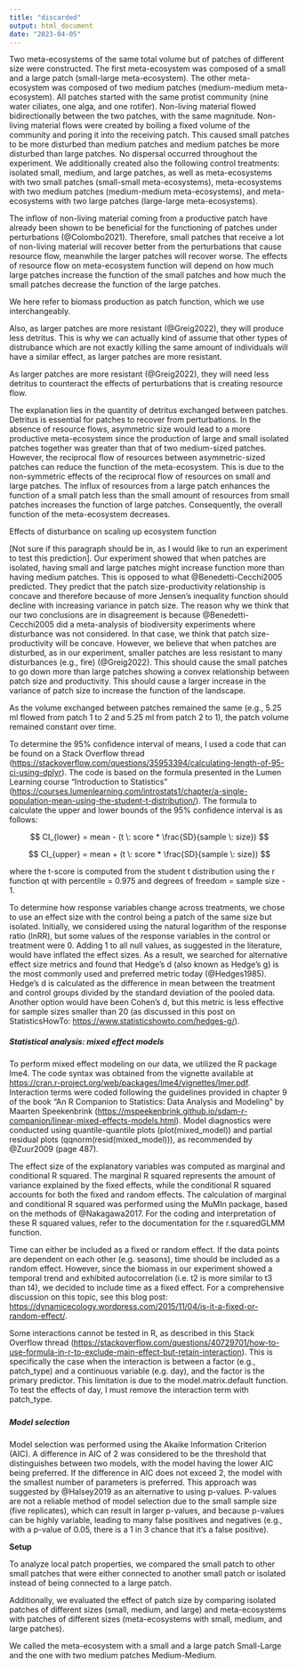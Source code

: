```yaml
---
title: "discarded"
output: html_document
date: "2023-04-05"
---
```


Two meta-ecosystems of the same total volume but of patches of different size were constructed. The first meta-ecosystem was composed of a small and a large patch (small-large meta-ecosystem). The other meta-ecosystem was composed of two medium patches (medium-medium meta-ecosystem). All patches started with the same protist community (nine water ciliates, one alga, and one rotifer). Non-living material flowed bidirectionally between the two patches, with the same magnitude. Non-living material flows were created by boiling a fixed volume of the community and poring it into the receiving patch. This caused small patches to be more disturbed than medium patches and medium patches be more disturbed than large patches. No dispersal occurred throughout the experiment. We additionally created also the following control treatments: isolated small, medium, and large patches, as well as meta-ecosystems with two small patches (small-small meta-ecosystems), meta-ecosystems with two medium patches (medium-medium meta-ecosystems), and meta-ecosystems with two large patches (large-large meta-ecosystems).

The inflow of non-living material coming from a productive patch have already been shown to be beneficial for the functioning of patches under perturbations (@Colombo2021). Therefore, small patches that receive a lot of non-living material will recover better from the perturbations that cause resource flow, meanwhile the larger patches will recover worse. The effects of resource flow on meta-ecosystem function will depend on how much large patches increase the function of the small patches and how much the small patches decrease the function of the large patches.

We here refer to biomass production as patch function, which we use interchangeably.

Also, as larger patches are more resistant (@Greig2022), they will produce less detritus. This is why we can actually kind of assume that other types of distrubance which are not exactly killing the same amount of individuals will have a similar effect, as larger patches are more resistant.

As larger patches are more resistant (@Greig2022), they will need less detritus to counteract the effects of perturbations that is creating resource flow.

The explanation lies in the quantity of detritus exchanged between patches. Detritus is essential for patches to recover from perturbations. In the absence of resource flows, asymmetric size would lead to a more productive meta-ecosystem since the production of large and small isolated patches together was greater than that of two medium-sized patches. However, the reciprocal flow of resources between asymmetric-sized patches can reduce the function of the meta-ecosystem. This is due to the non-symmetric effects of the reciprocal flow of resources on small and large patches. The influx of resources from a large patch enhances the function of a small patch less than the small amount of resources from small patches increases the function of large patches. Consequently, the overall function of the meta-ecosystem decreases.

Effects of disturbance on scaling up ecosystem function

[Not sure if this paragraph should be in, as I would like to run an experiment to test this prediction]. Our experiment showed that when patches are isolated, having small and large patches might increase function more than having medium patches. This is opposed to what @Benedetti-Cecchi2005 predicted. They predict that the patch size-productivity relationship is concave and therefore because of more Jensen's inequality function should decline with increasing variance in patch size. The reason why we think that our two conclusions are in disagreement is because @Benedetti-Cecchi2005 did a meta-analysis of biodiversity experiments where disturbance was not considered. In that case, we think that patch size-productivity will be concave. However, we believe that when patches are disturbed, as in our experiment, smaller patches are less resistant to many disturbances (e.g., fire) (@Greig2022). This should cause the small patches to go down more than large patches showing a convex relationship between patch size and productivity. This should cause a larger increase in the variance of patch size to increase the function of the landscape.

As the volume exchanged between patches remained the same (e.g., 5.25 ml flowed from patch 1 to 2 and 5.25 ml from patch 2 to 1), the patch volume remained constant over time.

To determine the 95% confidence interval of means, I used a code that can be found on a Stack Overflow thread (<https://stackoverflow.com/questions/35953394/calculating-length-of-95-ci-using-dplyr>). The code is based on the formula presented in the Lumen Learning course "Introduction to Statistics" (<https://courses.lumenlearning.com/introstats1/chapter/a-single-population-mean-using-the-student-t-distribution/>). The formula to calculate the upper and lower bounds of the 95% confidence interval is as follows:

$$
CI_{lower} = mean - (t \: score * \frac{SD}{sample \: size})
$$

$$
CI_{upper} = mean + (t \: score * \frac{SD}{sample \: size})
$$

where the t-score is computed from the student t distribution using the r function qt with percentile = 0.975 and degrees of freedom = sample size - 1.

To determine how response variables change across treatments, we chose to use an effect size with the control being a patch of the same size but isolated. Initially, we considered using the natural logarithm of the response ratio (lnRR), but some values of the response variables in the control or treatment were 0. Adding 1 to all null values, as suggested in the literature, would have inflated the effect sizes. As a result, we searched for alternative effect size metrics and found that Hedge's d (also known as Hedge's g) is the most commonly used and preferred metric today (@Hedges1985). Hedge's d is calculated as the difference in mean between the treatment and control groups divided by the standard deviation of the pooled data. Another option would have been Cohen's d, but this metric is less effective for sample sizes smaller than 20 (as discussed in this post on StatisticsHowTo: <https://www.statisticshowto.com/hedges-g/>).

##### Statistical analysis: mixed effect models

To perform mixed effect modeling on our data, we utilized the R package lme4. The code syntax was obtained from the vignette available at <https://cran.r-project.org/web/packages/lme4/vignettes/lmer.pdf>. Interaction terms were coded following the guidelines provided in chapter 9 of the book "An R Companion to Statistics: Data Analysis and Modeling" by Maarten Speekenbrink (<https://mspeekenbrink.github.io/sdam-r-companion/linear-mixed-effects-models.html>). Model diagnostics were conducted using quantile-quantile plots (plot(mixed_model)) and partial residual plots (qqnorm(resid(mixed_model))), as recommended by @Zuur2009 (page 487).

The effect size of the explanatory variables was computed as marginal and conditional R squared. The marginal R squared represents the amount of variance explained by the fixed effects, while the conditional R squared accounts for both the fixed and random effects. The calculation of marginal and conditional R squared was performed using the MuMIn package, based on the methods of @Nakagawa2017. For the coding and interpretation of these R squared values, refer to the documentation for the r.squaredGLMM function.

Time can either be included as a fixed or random effect. If the data points are dependent on each other (e.g. seasons), time should be included as a random effect. However, since the biomass in our experiment showed a temporal trend and exhibited autocorrelation (i.e. t2 is more similar to t3 than t4), we decided to include time as a fixed effect. For a comprehensive discussion on this topic, see this blog post: <https://dynamicecology.wordpress.com/2015/11/04/is-it-a-fixed-or-random-effect/>.

Some interactions cannot be tested in R, as described in this Stack Overflow thread (<https://stackoverflow.com/questions/40729701/how-to-use-formula-in-r-to-exclude-main-effect-but-retain-interaction>). This is specifically the case when the interaction is between a factor (e.g., patch_type) and a continuous variable (e.g. day), and the factor is the primary predictor. This limitation is due to the model.matrix.default function. To test the effects of day, I must remove the interaction term with patch_type.

##### 

##### Model selection

Model selection was performed using the Akaike Information Criterion (AIC). A difference in AIC of 2 was considered to be the threshold that distinguishes between two models, with the model having the lower AIC being preferred. If the difference in AIC does not exceed 2, the model with the smallest number of parameters is preferred. This approach was suggested by @Halsey2019 as an alternative to using p-values. P-values are not a reliable method of model selection due to the small sample size (five replicates), which can result in larger p-values, and because p-values can be highly variable, leading to many false positives and negatives (e.g., with a p-value of 0.05, there is a 1 in 3 chance that it's a false positive).

**Setup**

To analyze local patch properties, we compared the small patch to other small patches that were either connected to another small patch or isolated instead of being connected to a large patch.

Additionally, we evaluated the effect of patch size by comparing isolated patches of different sizes (small, medium, and large) and meta-ecosystems with patches of different sizes (meta-ecosystems with small, medium, and large patches).

We called the meta-ecosystem with a small and a large patch Small-Large and the one with two medium patches Medium-Medium.

### 
